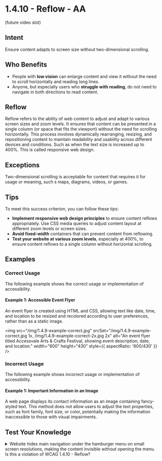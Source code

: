 # 1.4.10 - Reflow - AA

(future video slot)

## Intent

Ensure content adapts to screen size without two-dimensional scrolling.

## Who Benefits

- People with **low vision** can enlarge content and view it without the need to scroll horizontally and reading long lines.
- Anyone, but especially users who **struggle with reading**, do not need to navigate in both directions to read content.

## Reflow

Reflow refers to the ability of web content to adjust and adapt to various screen sizes and zoom levels. It ensures that content can be presented in a single column (or space that fits the viewport) without the need for scrolling horizontally. This process involves dynamically rearranging, resizing, and repositioning content to maintain readability and usability across different devices and conditions. Such as when the text size is increased up to 400%. This is called responsive web design.

## Exceptions

Two-dimensional scrolling is acceptable for content that requires it for usage or meaning, such s maps, diagrams, videos, or games.

## Tips

To meet this success criterion, you can follow these tips:
- **Implement responsive web design principles** to ensure content reflows appropriately. Use CSS media queries to adjust content layout at different zoom levels or screen sizes.
- **Avoid fixed-width** containers that can prevent content from reflowing.
- **Test your website at various zoom levels**, especially at 400%, to ensure content reflows to a single column without horizontal scrolling.

## Examples

### Correct Usage

The following example shows the correct usage or implementation of accessibility.

#### Example 1: Accessible Event Flyer

An event flyer is created using HTML and CSS, allowing text like date, time, and location to be resized and recolored according to user preferences, rather than as a static image.

<img
  src="/img/1.4.9-example-correct.jpg"
  srcSet="/img/1.4.9-example-correct.jpg 1x, /img/1.4.9-example-correct-2x.jpg 2x"
  alt="An event flyer titled Accessvale Arts & Crafts Festival, showing event description, date, and location."
  width="600"
  height="430"
  style={{ aspectRatio: '600/430' }}
/>

### Incorrect Usage

The following example shows incorrect usage or implementation of accessibility.

#### Example 1: Important Information in an Image

A web page displays its contact information as an image containing fancy-styled text. This method does not allow users to adjust the text properties, such as font family, font size, or color, potentially making the information inaccessible to those with visual impairments.

## Test Your Knowledge

<details>
  <summary>
    <span>
      Website hides main navigation under the hamburger menu on small screen resolutions, making the content invisible without opening the menu. Is this a violation of WCAG 1.4.10 - Reflow?
    </span>
  </summary>
  No, it is not a violation. The content is still accessible in the menu, it was just moved elsewhere since there is not enough reasonable space on small screens to render the main navigation.
</details>
